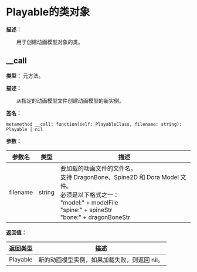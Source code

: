 
# Playable的类对象

**描述：**

&emsp;&emsp;用于创建动画模型对象的类。

## __call

**类型：** 元方法。

**描述：**

&emsp;&emsp;从指定的动画模型文件创建动画模型的新实例。

**签名：**
```tl
metamethod __call: function(self: PlayableClass, filename: string): Playable | nil
```

**参数：**

| 参数名 | 类型 | 描述 |
| --- | --- | --- |
| filename | string | 要加载的动画文件的文件名。<br/>支持 DragonBone、Spine2D 和 Dora Model 文件。<br/>必须是以下格式之一：<br/>	"model:" + modelFile<br/>	"spine:" + spineStr<br/>	"bone:" + dragonBoneStr |

**返回值：**

| 返回类型 | 描述 |
| --- | --- |
| Playable | 新的动画模型实例，如果加载失败，则返回 nil。 |